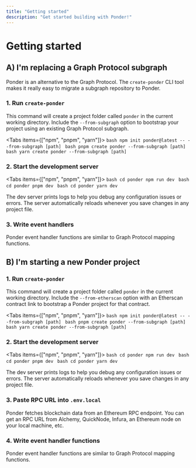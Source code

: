 ```yaml
---
title: "Getting started"
description: "Get started building with Ponder!"
---
```



# Getting started

## A) I'm replacing a Graph Protocol subgraph

Ponder is an alternative to the Graph Protocol. The `create-ponder` CLI tool makes it really easy to migrate a subgraph repository to Ponder.

### 1. Run `create-ponder`

This command will create a project folder called `ponder` in the current working directory. Include the `--from-subgraph` option to bootstrap your project using an existing Graph Protocol subgraph.

<Tabs items={["npm", "pnpm", "yarn"]}>
  <Tab>```bash npm init ponder@latest -- --from-subgraph [path] ```</Tab>
  <Tab>```bash pnpm create ponder --from-subgraph [path] ```</Tab>
  <Tab>```bash yarn create ponder --from-subgraph [path] ```</Tab>
</Tabs>

### 2. Start the development server

<Tabs items={["npm", "pnpm", "yarn"]}>
  <Tab>```bash cd ponder npm run dev ```</Tab>
  <Tab>```bash cd ponder pnpm dev ```</Tab>
  <Tab>```bash cd ponder yarn dev ```</Tab>
</Tabs>

The dev server prints logs to help you debug any configuration issues or errors. The server automatically reloads whenever you save changes in any project file.

### 3. Write event handlers

Ponder event handler functions are similar to Graph Protocol mapping functions.

## B) I'm starting a new Ponder project

### 1. Run `create-ponder`

This command will create a project folder called `ponder` in the current working directory. Include the `--from-etherscan` option with an Etherscan contract link to bootstrap a Ponder project for that contract.

<Tabs items={["npm", "pnpm", "yarn"]}>
  <Tab>```bash npm init ponder@latest -- --from-subgraph [path] ```</Tab>
  <Tab>```bash pnpm create ponder --from-subgraph [path] ```</Tab>
  <Tab>```bash yarn create ponder --from-subgraph [path] ```</Tab>
</Tabs>

### 2. Start the development server

<Tabs items={["npm", "pnpm", "yarn"]}>
  <Tab>```bash cd ponder npm run dev ```</Tab>
  <Tab>```bash cd ponder pnpm dev ```</Tab>
  <Tab>```bash cd ponder yarn dev ```</Tab>
</Tabs>

The dev server prints logs to help you debug any configuration issues or errors. The server automatically reloads whenever you save changes in any project file.

### 3. Paste RPC URL into `.env.local`

Ponder fetches blockchain data from an Ethereum RPC endpoint. You can get an RPC URL from Alchemy, QuickNode, Infura, an Ethereum node on your local machine, etc.

### 4. Write event handler functions

Ponder event handler functions are similar to Graph Protocol mapping functions.
